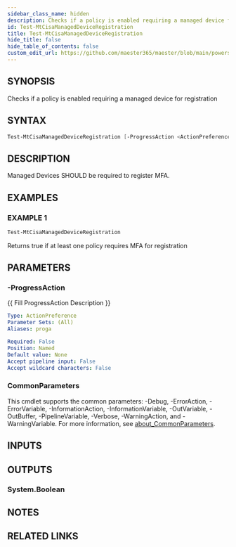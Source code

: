 ```yaml
---
sidebar_class_name: hidden
description: Checks if a policy is enabled requiring a managed device for registration
id: Test-MtCisaManagedDeviceRegistration
title: Test-MtCisaManagedDeviceRegistration
hide_title: false
hide_table_of_contents: false
custom_edit_url: https://github.com/maester365/maester/blob/main/powershell/public/Test-MtCisaManagedDeviceRegistration.ps1
---
```


## SYNOPSIS

Checks if a policy is enabled requiring a managed device for registration

## SYNTAX

```powershell
Test-MtCisaManagedDeviceRegistration [-ProgressAction <ActionPreference>] [<CommonParameters>]
```

## DESCRIPTION

Managed Devices SHOULD be required to register MFA.

## EXAMPLES

### EXAMPLE 1

```powershell
Test-MtCisaManagedDeviceRegistration
```

Returns true if at least one policy requires MFA for registration

## PARAMETERS

### -ProgressAction

\{\{ Fill ProgressAction Description \}\}

```yaml
Type: ActionPreference
Parameter Sets: (All)
Aliases: proga

Required: False
Position: Named
Default value: None
Accept pipeline input: False
Accept wildcard characters: False
```

### CommonParameters

This cmdlet supports the common parameters: -Debug, -ErrorAction, -ErrorVariable, -InformationAction, -InformationVariable, -OutVariable, -OutBuffer, -PipelineVariable, -Verbose, -WarningAction, and -WarningVariable. For more information, see [about_CommonParameters](http://go.microsoft.com/fwlink/?LinkID=113216).

## INPUTS

## OUTPUTS

### System.Boolean

## NOTES

## RELATED LINKS
